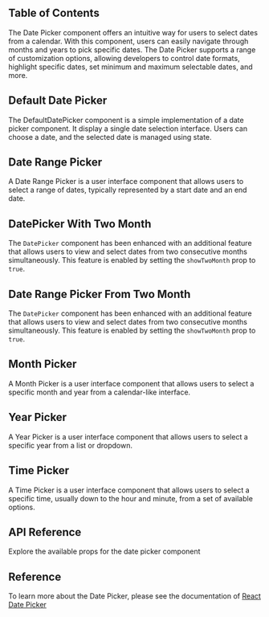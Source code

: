 

## Table of Contents

The Date Picker component offers an intuitive way for users to select dates from a calendar. With this component, users can easily navigate through months and years to pick specific dates. The Date Picker supports a range of customization options, allowing developers to control date formats, highlight specific dates, set minimum and maximum selectable dates, and more.

## Default Date Picker

The DefaultDatePicker component is a simple implementation of a date picker component. It display a single date selection interface. Users can choose a date, and the selected date is managed using state.

<CodePreview github="DatePicker" code={DefaultDatePickerCode}>
  <DefaultDatePicker />
</CodePreview>

## Date Range Picker

A Date Range Picker is a user interface component that allows users to select a range of dates, typically represented by a start date and an end date.

<CodePreview github="DatePicker" code={DateRangePickerCode}>
  <DateRangePicker />
</CodePreview>

## DatePicker With Two Month

The `DatePicker` component has been enhanced with an additional feature that allows users to view and select dates from two consecutive months simultaneously. This feature is enabled by setting the `showTwoMonth` prop to `true`.

<CodePreview github="DatePicker" code={DatePickerWithTwoMonthCode}>
  <DatePickerWithTwoMonth />
</CodePreview>

## Date Range Picker From Two Month

The `DatePicker` component has been enhanced with an additional feature that allows users to view and select dates from two consecutive months simultaneously. This feature is enabled by setting the `showTwoMonth` prop to `true`.

<CodePreview github="DatePicker" code={DateRangePickerWithTwoMonthCode}>
  <DateRangePickerWithTwoMonth />
</CodePreview>

## Month Picker

A Month Picker is a user interface component that allows users to select a specific month and year from a calendar-like interface.

<CodePreview github="DatePicker" code={MonthPickerCode}>
  <MonthPicker />
</CodePreview>

## Year Picker

A Year Picker is a user interface component that allows users to select a specific year from a list or dropdown.

<CodePreview github="DatePicker" code={YearPickerCode}>
  <YearPicker />
</CodePreview>

## Time Picker

A Time Picker is a user interface component that allows users to select a specific time, usually down to the hour and minute, from a set of available options.

<CodePreview github="DatePicker" code={TimePickerCode}>
  <TimePicker />
</CodePreview>

## API Reference

Explore the available props for the date picker component

<ComponentApi data={DatePickerApiData} />

## Reference

To learn more about the Date Picker, please see the documentation of [React Date Picker](https://reactdatepicker.com/)
